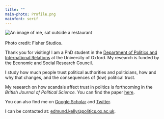 ```yaml
---
title: ""
main-photo: Profile.png
mainfont: serif
---
```


::: grid
::: {.g-col-12 .g-col-sm-4}
<!--quarto publish gh-pages -->

```{=html}
<div class="grid" style="--bs-columns: 5; row-gap: 0;">
  <div class="g-col-1 g-col-sm-0"></div>
  <div class="g-col-3 g-col-sm-5">
    <picture>
      <source srcset="{{< meta main-photo >}}">
      <img class="circular_image" src="{{< meta main-photo >}}" alt="An image of me, sat outside a restaurant">
      <figcaption><br>Photo credit: Fisher Studios. </figcaption>
    </picture>
  </div>
  <div class="g-col-1 g-col-sm-0"></div>
</div>
```
:::

::: {.g-col-12 .g-col-sm-8}
Thank you for visiting! I am a PhD student in the [Department of Politics and International Relations](https://www.politics.ox.ac.uk/person/edmund-kelly) at the University of Oxford. My research is funded by the Economic and Social Research Council.

I study how much people trust political authorities and politicians, how and why that changes, and the consequences of (low) political trust.

My research on how scandals affect trust in politics is forthcoming in the *British Journal of Political Science.* You can find the paper [here](https://ora.ox.ac.uk/objects/uuid:290ff981-0790-4264-9170-dd0daaccac25/files/s8910jw57j).

You can also find me on [Google Scholar](https://scholar.google.com/citations?user=oi6BV7sAAAAJ&hl=en) and [Twitter](https://x.com/edmundbkelly).

I can be contacted at: [edmund.kelly\@politics.ox.ac.uk](mailto:edmund.kelly@politics.ox.ac.uk).
:::
:::
